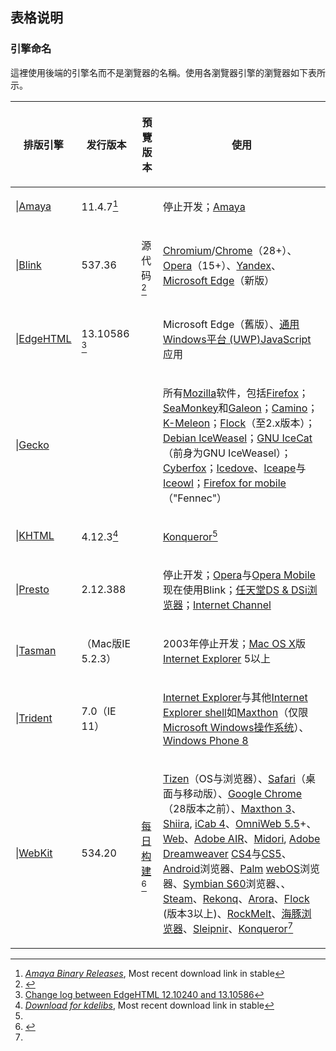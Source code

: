 == 表格说明 ==
=== 引擎命名 ===
這裡使用後端的引擎名而不是瀏覽器的名稱。使用各瀏覽器引擎的瀏覽器如下表所示。

{| class="wikitable"
! 排版引擎
! 发行版本
! 預覽版本
! 使用
|-
!{{Rh}}|[[Amaya]]
| 11.4.7<ref>''[http://www.w3.org/Amaya/User/BinDist.html Amaya Binary Releases]'', Most recent download link in stable</ref>
| {{N/A}}
|停止开发；[[Amaya]]
|-
!{{Rh}}|[[Blink]]
| 537.36
| 源代码<ref group="注">{{Cite web |url=https://chromium.googlesource.com/chromium/blink  |website=chromium.googlesource.com|title=chromium / chromium/blink |publisher=[[Google]] |accessdate=2014-05-27}}</ref>
|[[Chromium]]/[[Google Chrome|Chrome]]（28+）、[[Opera (web browser)|Opera]]（15+）、[[Yandex Browser|Yandex]]、[[Microsoft Edge]]（新版）
|-
!{{Rh}}|[[EdgeHTML]]
| 13.10586 <ref>[https://dev.windows.com/en-us/microsoft-edge/platform/changelog/desktop/10586/?compareWith=10240 Change log between EdgeHTML 12.10240 and 13.10586]</ref>
| {{N/A}}
| Microsoft Edge（舊版）、[[通用Windows平台|通用Windows平台 (UWP)]]JavaScript应用
|-
!{{Rh}}|[[Gecko (layout engine)|Gecko]]
| {{Latest stable software release/Firefox}}
| {{Latest preview software release/Firefox}}
| 所有[[Mozilla]]软件，包括[[Firefox]]；[[SeaMonkey]]和[[Galeon]]；[[Camino]]；[[K-Meleon]]；[[Flock]]（至2.x版本）；[[Mozilla Corporation software rebranded by the Debian project|Debian IceWeasel]]；[[GNU IceCat]]（前身为GNU IceWeasel）；[[Cyberfox]]；[[Mozilla Corporation software rebranded by the Debian project#Icedove|Icedove]]、[[Mozilla Corporation software rebranded by the Debian project#Iceape|Iceape]]与[[Mozilla Corporation software rebranded by the Debian project#Iceowl|Iceowl]]；[[Firefox for mobile]]（"Fennec"）
|-
!{{Rh}}|[[KHTML]]
| 4.12.3<ref>''[ftp://ftp.kde.org/pub/kde/stable/4.12.3/src/kdelibs-4.12.3.tar.xz Download for kdelibs]'', Most recent download link in stable</ref>
| {{N/A}}
|[[Konqueror]]<ref group="注" name="switch" />
|-
!{{Rh}}|[[Presto]]
| 2.12.388
| {{N/A}}
|停止开发；[[Opera (web browser)|Opera]]与[[Opera Mobile]]现在使用Blink；[[Opera Devices|任天堂DS & DSi浏览器]]；[[Internet Channel]]
|-
!{{Rh}}|[[Tasman]]
| （Mac版IE 5.2.3）
| {{N/A}}
|2003年停止开发；[[Mac OS X]]版[[Internet Explorer]] 5以上 
|-
!{{Rh}}|[[Trident (排版引擎)|Trident]]
| 7.0（IE 11）
| {{N/A}}
|[[Internet Explorer]]与其他[[Internet Explorer shell]]如[[Maxthon]]（仅限[[Microsoft Windows]][[操作系统]]）、[[Windows Phone 8]]
|-
!{{Rh}}|[[WebKit]]
| 534.20
| [[每日构建]]<ref group="注">{{Cite web|title=WebKit Nightly Builds |url=http://nightly.webkit.org/ |website=webkit.org |accessdate=2014-05-27}}</ref>
|[[Tizen]]（OS与浏览器）、[[Safari]]（桌面与移动版）、[[Google Chrome]]（28版本之前）、[[Maxthon|Maxthon 3]]、[[Shiira]], [[iCab|iCab 4]]、[[OmniWeb|OmniWeb 5.5]]+、[[Web (浏览器))|Web]]、[[Adobe AIR]]、[[Midori]], [[Adobe Dreamweaver]] [[CS4]]与[[CS5]]、[[Android]]浏览器、[[Palm公司|Palm]] [[webOS]]浏览器、[[S60|Symbian S60]]浏览器、{{Le|Origyn网页浏览器|Origyn Web Browser|OWB}}、[[Steam]]、[[Rekonq]]、[[Arora]]、[[Flock]] (版本3以上)、[[RockMelt]]、[[海豚浏览器]]、[[Sleipnir]]、[[Konqueror]]<ref group="注" name="switch" />
|}

{{Reflist|group="注"|refs=
<ref group="注" name="switch">在Konqueror中，用户可以切换排版引擎。</ref>}}

<noinclude>{{Template reference list}}</noinclude>
